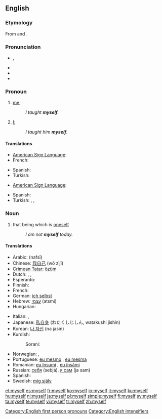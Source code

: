 ==English==

{{rank|certain|sent|keep|271|myself|morning|money|door}}

===Etymology===
From {{term|my}} and {{term|-self}}.

===Pronunciation===
{{English reflexive pronouns}}
* {{IPA|/maɪˈsɛɫf/}}, {{SAMPA|/maI"sElf/}}
* {{audio|en-us-myself.ogg|Audio (US)}}
* {{rhymes|ɛlf}}
* {{hyphenation|my|self}}

===Pronoun===
{{en-pron|reflexive case of|I}}

# {{reflexive}} [[me]]; {{non-gloss definition|the speaker as the object of a verb or preposition, when the speaker is also the subject}}
#: ''I taught '''myself'''.''
# [[I]]; {{non-gloss definition|used as an intensifier, especially to indicate that the speaker alone fulfills the predicate}}
#: ''I taught him '''myself'''.''

====Translations====
{{trans-top|me, reflexive case of ''I''}}
* [[American Sign Language]]: {{tø|ase|1^o-f@Sternum-FingerBack|xs=American Sign Language}}
* French: {{t+|fr|me}}
{{trans-mid}}
* Spanish: {{t+|es|me}}
* Turkish: {{t|tr|kendim}}
{{trans-bottom}}

{{trans-top|I, as an intensifier, especially to indicate that no one else participated}}
* [[American Sign Language]]: {{tø|ase|A@Chest-RadialBack Contact|xs=American Sign Language}}
{{trans-mid}}
* Spanish: {{t+|es|mismo|alt=(yo) mismo}}
* Turkish: {{t|tr|kendim}},  {{t|tr|tek başıma}},  {{t|tr|şahsen}}
{{trans-bottom}}

===Noun===
{{en-noun|ourselves}}

# that being which is [[oneself]]
#: ''I am not '''myself''' today.''

====Translations====
{{trans-top|that being which is oneself}}
* Arabic: {{Arab|[[نفسي]]}} (nafsī)
* Chinese: [[我自己]] (wǒ zìjǐ)
* [[Crimean Tatar]]: [[özüm]]
* Dutch: {{t+|nl|ikzelf}}, {{t+|nl|mijzelf}}, {{t+|nl|mezelf}}
* Esperanto: {{t+|eo|min|xs=Esperanto}}
* Finnish: {{t-|fi|itseni}}
* French: {{t+|fr|moi-même}}
* German: [[ich selbst]]
* Hebrew: [[עצמי]] (atsmi)
* Hungarian: {{t+|hu|magam}}
{{trans-mid}}
* Italian: {{t-|it|me stesso|m}}, {{t-|it|me stessa|f}}
* Japanese: [[私自身]] (わたくしじしん, watakushi jishin)
* Korean: [[나 자신]] (na jasin)
* Kurdish:
*: Sorani: {{t|ku|خۆم|tr=xom|sc=ku-Arab}}
* Norwegian: {{t|no|megselv}},  {{t|no|meg selv}}
* Portuguese: [[eu mesmo]] {{m}}, [[eu mesma]] {{f}}
* Romanian: [[eu însumi]] {{m}}, [[eu însămi]] {{f}}
* Russian: [[себя]] (sebjá), [[сам|я сам]] (ja sam)
* Spanish: {{t+|es|mismo|alt=yo mismo}}
* Swedish: [[mig själv]]
{{trans-bottom}}

[[Category:English first person pronouns]]
[[Category:English intensifiers]]

[[et:myself]]
[[es:myself]]
[[fr:myself]]
[[ko:myself]]
[[io:myself]]
[[it:myself]]
[[ku:myself]]
[[hu:myself]]
[[nl:myself]]
[[ja:myself]]
[[pl:myself]]
[[simple:myself]]
[[fi:myself]]
[[sv:myself]]
[[ta:myself]]
[[te:myself]]
[[vi:myself]]
[[tr:myself]]
[[zh:myself]]